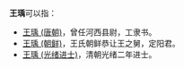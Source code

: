 '''王瑀'''可以指：
*[[王瑀_(唐朝)|王瑀 (唐朝)]]，曾任河西县尉，工隶书。
*[[王瑀_(朝鲜)|王瑀 (朝鲜)]]，王氏朝鲜恭让王之舅，定阳君。
*[[王瑀_(光绪进士)|王瑀 (光绪进士)]]，清朝光绪二年进士。

{{消歧义|Y瑀|cat=二字王姓人名消歧义}}